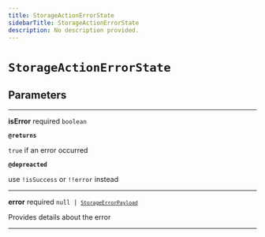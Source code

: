 ```yaml
---
title: StorageActionErrorState
sidebarTitle: StorageActionErrorState
description: No description provided.
---
```


# `StorageActionErrorState`

## Parameters

---

**<span className="parameter-name">isError</span>** <span className="optional-status">required</span> <code>boolean</code>

**`@returns`**

`true` if an error occurred

**`@depreacted`**

use `!isSuccess` or `!!error` instead

---

**<span className="parameter-name">error</span>** <span className="optional-status">required</span> <code>null &#124; [`StorageErrorPayload`](/reference/deprecated/javascript/storage/types/storage-error-payload)</code>

Provides details about the error

---
